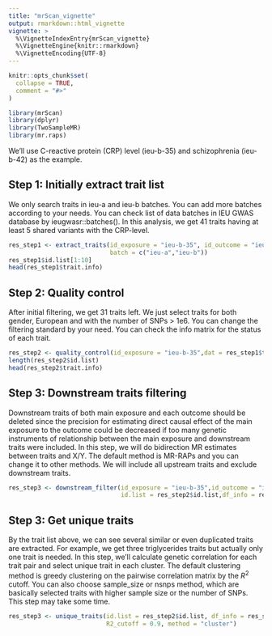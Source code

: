 ```yaml
---
title: "mrScan_vignette"
output: rmarkdown::html_vignette
vignette: >
  %\VignetteIndexEntry{mrScan_vignette}
  %\VignetteEngine{knitr::rmarkdown}
  %\VignetteEncoding{UTF-8}
---
```


```r
knitr::opts_chunk$set(
  collapse = TRUE,
  comment = "#>"
)
```

```r
library(mrScan)
library(dplyr)
library(TwoSampleMR)
library(mr.raps)
```

We'll use C-reactive protein (CRP) level (ieu-b-35) and schizophrenia (ieu-b-42) as the example. 

## Step 1: Initially extract trait list

We only search traits in ieu-a and ieu-b batches. You can add more batches according to your needs. 
You can check list of data batches in IEU GWAS database by ieugwasr::batches(). 
In this analysis, we get 41 traits having at least 5 shared variants with the CRP-level.

```r
res_step1 <- extract_traits(id_exposure = "ieu-b-35", id_outcome = "ieu-b-42",
                            batch = c("ieu-a","ieu-b"))
res_step1$id.list[1:10]
head(res_step1$trait.info)
```

## Step 2: Quality control 

After initial filtering, we get 31 traits left. We just select traits for both gender, 
European and with the number of SNPs > 1e6. You can change the filtering standard 
by your need. You can check the info matrix for the status of each trait. 
```r
res_step2 <- quality_control(id_exposure = "ieu-b-35",dat = res_step1$trait.info)
length(res_step2$id.list)
head(res_step2$trait.info)
```

## Step 3: Downstream traits filtering

Downstream traits of both main exposure and each outcome should be deleted since 
the precision for estimating direct causal effect of the main exposure to the outcome 
could be decreased if too many genetic instruments of relationship between the main 
exposure and downstream traits were included. In this step, we will do bidirection 
MR estimates between traits and X/Y. The default method is MR-RAPs and you can change 
it to other methods. We will include all upstream traits and exclude downstream traits. 

```r
res_step3 <- downstream_filter(id_exposure = "ieu-b-35",id_outcome = "ieu-b-42",
                               id.list = res_step2$id.list,df_info = res_step2$trait.info)
```

## Step 3: Get unique traits

By the trait list above, we can see several similar or even duplicated traits are extracted. 
For example, we get three triglycerides traits but actually only one trait is needed. 
In this step, we'll calculate genetic correlation for each trait pair and select unique 
trait in each cluster. The default clustering method is greedy clustering on the pairwise 
correlation matrix by the $R^2$ cutoff. You can also choose sample_size or nsnps method, 
which are basically selected traits with higher sample size or the number of SNPs.
This step may take some time. 
```r
res_step3 <- unique_traits(id.list = res_step2$id.list, df_info = res_step2$trait.info,
                           R2_cutoff = 0.9, method = "cluster")
```


